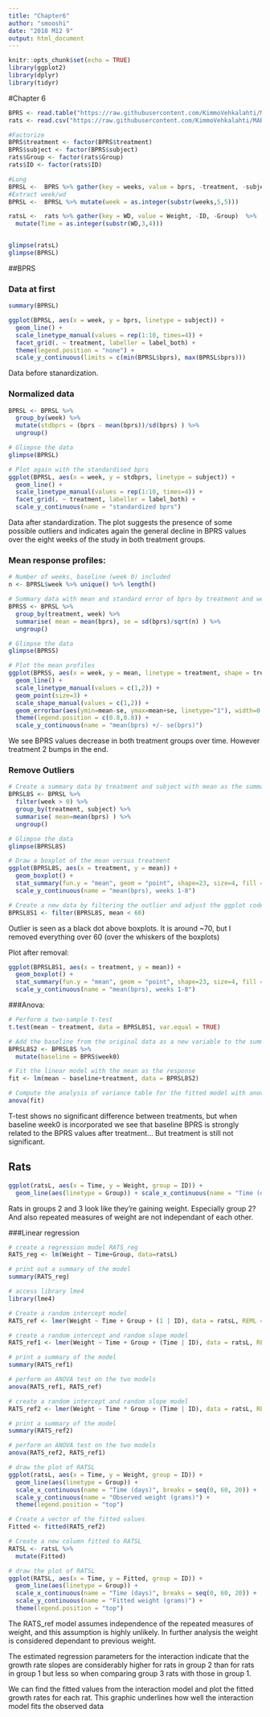 ```yaml
---
title: "Chapter6"
author: "smooshi"
date: "2018 M12 9"
output: html_document
---
```


```r
knitr::opts_chunk$set(echo = TRUE)
library(ggplot2)
library(dplyr)
library(tidyr)
```

#Chapter 6

```r
BPRS <- read.table("https://raw.githubusercontent.com/KimmoVehkalahti/MABS/master/Examples/data/BPRS.txt", sep=" ", header=T)
rats <- read.csv("https://raw.githubusercontent.com/KimmoVehkalahti/MABS/master/Examples/data/rats.txt", sep="\t", header=T)

#Factorize
BPRS$treatment <- factor(BPRS$treatment)
BPRS$subject <- factor(BPRS$subject)
rats$Group <- factor(rats$Group)
rats$ID <- factor(rats$ID)

#Long
BPRSL <-  BPRS %>% gather(key = weeks, value = bprs, -treatment, -subject)
#Extract week/wd
BPRSL <-  BPRSL %>% mutate(week = as.integer(substr(weeks,5,5)))

ratsL <-  rats %>% gather(key = WD, value = Weight, -ID, -Group)  %>%
  mutate(Time = as.integer(substr(WD,3,4))) 


glimpse(ratsL)
glimpse(BPRSL)
```

##BPRS

### Data at first
```r
summary(BPRSL)

ggplot(BPRSL, aes(x = week, y = bprs, linetype = subject)) +
  geom_line() +
  scale_linetype_manual(values = rep(1:10, times=4)) +
  facet_grid(. ~ treatment, labeller = label_both) +
  theme(legend.position = "none") + 
  scale_y_continuous(limits = c(min(BPRSL$bprs), max(BPRSL$bprs)))
```


Data before stanardization.

### Normalized data 
```r
BPRSL <- BPRSL %>%
  group_by(week) %>%
  mutate(stdbprs = (bprs - mean(bprs))/sd(bprs) ) %>%
  ungroup()

# Glimpse the data
glimpse(BPRSL)

# Plot again with the standardised bprs
ggplot(BPRSL, aes(x = week, y = stdbprs, linetype = subject)) +
  geom_line() +
  scale_linetype_manual(values = rep(1:10, times=4)) +
  facet_grid(. ~ treatment, labeller = label_both) +
  scale_y_continuous(name = "standardized bprs")
```

Data after standardization. The plot suggests the presence of some possible outliers and indicates again the general decline in BPRS values over the eight weeks of the study in both treatment groups.

### Mean response profiles:
```r
# Number of weeks, baseline (week 0) included
n <- BPRSL$week %>% unique() %>% length()

# Summary data with mean and standard error of bprs by treatment and week 
BPRSS <- BPRSL %>%
  group_by(treatment, week) %>%
  summarise( mean = mean(bprs), se = sd(bprs)/sqrt(n) ) %>%
  ungroup()

# Glimpse the data
glimpse(BPRSS)

# Plot the mean profiles
ggplot(BPRSS, aes(x = week, y = mean, linetype = treatment, shape = treatment)) +
  geom_line() +
  scale_linetype_manual(values = c(1,2)) +
  geom_point(size=3) +
  scale_shape_manual(values = c(1,2)) +
  geom_errorbar(aes(ymin=mean-se, ymax=mean+se, linetype="1"), width=0.3) +
  theme(legend.position = c(0.8,0.8)) +
  scale_y_continuous(name = "mean(bprs) +/- se(bprs)")
```

We see BPRS values decrease in both treatment groups over time. However treatment 2 bumps in the end.

### Remove Outliers

```r
# Create a summary data by treatment and subject with mean as the summary variable (ignoring baseline week 0).
BPRSL8S <- BPRSL %>%
  filter(week > 0) %>%
  group_by(treatment, subject) %>%
  summarise( mean=mean(bprs) ) %>%
  ungroup()

# Glimpse the data
glimpse(BPRSL8S)

# Draw a boxplot of the mean versus treatment
ggplot(BPRSL8S, aes(x = treatment, y = mean)) +
  geom_boxplot() +
  stat_summary(fun.y = "mean", geom = "point", shape=23, size=4, fill = "white") +
  scale_y_continuous(name = "mean(bprs), weeks 1-8")

# Create a new data by filtering the outlier and adjust the ggplot code the draw the plot again with the new data
BPRSL8S1 <- filter(BPRSL8S, mean < 60)
```

Outlier is seen as a black dot above boxplots. It is around ~70, but I removed everything over 60 (over the whiskers of the boxplots)

Plot after removal:

```r
ggplot(BPRSL8S1, aes(x = treatment, y = mean)) +
  geom_boxplot() +
  stat_summary(fun.y = "mean", geom = "point", shape=23, size=4, fill = "white") +
  scale_y_continuous(name = "mean(bprs), weeks 1-8")
```

###Anova:

```r
# Perform a two-sample t-test
t.test(mean ~ treatment, data = BPRSL8S1, var.equal = TRUE)

# Add the baseline from the original data as a new variable to the summary data
BPRSL8S2 <- BPRSL8S %>%
  mutate(baseline = BPRS$week0)

# Fit the linear model with the mean as the response 
fit <- lm(mean ~ baseline+treatment, data = BPRSL8S2)

# Compute the analysis of variance table for the fitted model with anova()
anova(fit)
```

T-test shows no significant difference between treatments, but when baseline week0 is incorporated we see that baseline BPRS is strongly related to the BPRS values after treatment... But treatment is still not significant.

## Rats

```r
ggplot(ratsL, aes(x = Time, y = Weight, group = ID)) +
  geom_line(aes(linetype = Group)) + scale_x_continuous(name = "Time (days)", breaks = seq(0, 60, 10)) + scale_y_continuous(name = "Weight (grams)") + theme(legend.position= "top")
```


Rats in groups 2 and 3 look like they're gaining weight. Especially group 2? And also repeated measures of weight are not independant of each other.

###Linear regression

```r
# create a regression model RATS_reg
RATS_reg <- lm(Weight ~ Time+Group, data=ratsL)

# print out a summary of the model
summary(RATS_reg)

# access library lme4
library(lme4)

# Create a random intercept model
RATS_ref <- lmer(Weight ~ Time + Group + (1 | ID), data = ratsL, REML = FALSE)

# create a random intercept and random slope model
RATS_ref1 <- lmer(Weight ~ Time + Group + (Time | ID), data = ratsL, REML = FALSE)

# print a summary of the model
summary(RATS_ref1)

# perform an ANOVA test on the two models
anova(RATS_ref1, RATS_ref)

# create a random intercept and random slope model
RATS_ref2 <- lmer(Weight ~ Time * Group + (Time | ID), data = ratsL, REML = FALSE)

# print a summary of the model
summary(RATS_ref2)

# perform an ANOVA test on the two models
anova(RATS_ref2, RATS_ref1)

# draw the plot of RATSL
ggplot(ratsL, aes(x = Time, y = Weight, group = ID)) +
  geom_line(aes(linetype = Group)) +
  scale_x_continuous(name = "Time (days)", breaks = seq(0, 60, 20)) +
  scale_y_continuous(name = "Observed weight (grams)") +
  theme(legend.position = "top")

# Create a vector of the fitted values
Fitted <- fitted(RATS_ref2)

# Create a new column fitted to RATSL
RATSL <- ratsL %>%
  mutate(Fitted)

# draw the plot of RATSL
ggplot(RATSL, aes(x = Time, y = Fitted, group = ID)) +
  geom_line(aes(linetype = Group)) +
  scale_x_continuous(name = "Time (days)", breaks = seq(0, 60, 20)) +
  scale_y_continuous(name = "Fitted weight (grams)") +
  theme(legend.position = "top")
```

The RATS_ref model assumes independence of the repeated measures of weight, and this assumption is highly unlikely. In further analysis the weight is considered dependant to previous weight. 

The estimated regression parameters for the interaction indicate that the growth rate slopes are considerably higher for rats  in  group  2  than  for  rats  in  group  1  but  less  so  when comparing  group  3 rats  with  those  in  group  1. 

We  can  find  the  fitted  values  from  the  interaction  model  and  plot  the
fitted growth rates for each rat.  This graphic underlines how well the interaction model fits
the observed data
